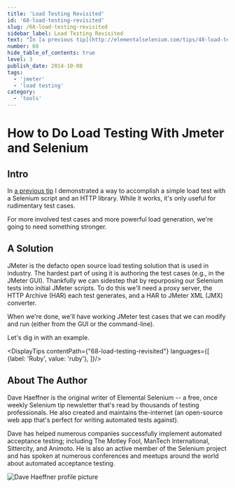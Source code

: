 ```yaml
---
title: 'Load Testing Revisited'
id: '68-load-testing-revisited'
slug: /68-load-testing-revisited
sidebar_label: Load Testing Revisited
text: "In [a previous tip](http://elementalselenium.com/tips/48-load-testing) I demonstrated a way to accomplish a simple load test with a Selenium script and an HTTP library. While it works, it's only useful for rudimentary test cases. For more involved test cases and more powerful load generation, we're going to need something stronger."
number: 68
hide_table_of_contents: true
level: 3
publish_date: 2014-10-08
tags:
  - 'jmeter'
  - 'load testing'
category:
  - 'tools'
---
```


# How to Do Load Testing With Jmeter and Selenium

## Intro

In [a previous tip](http://elementalselenium.com/tips/48-load-testing) I demonstrated a way to accomplish a simple load test with a Selenium script and an HTTP
library. While it works, it's only useful for rudimentary test cases.

For more involved test cases and more powerful load generation, we're going to need something stronger.

## A Solution

JMeter is the defacto open source load testing solution that is used in industry. The hardest part of using it is
authoring the test cases (e.g., in the JMeter GUI). Thankfully we can sidestep that by repurposing our Selenium
tests into initial JMeter scripts. To do this we'll need a proxy server, the HTTP Archive (HAR) each test generates,
and a HAR to JMeter XML (JMX) converter.

When we're done, we'll have working JMeter test cases that we can modify and run (either from the GUI or the
command-line).

Let's dig in with an example.




<DisplayTips contentPath={"68-load-testing-revisited"} languages={[
    {label: 'Ruby', value: 'ruby'},
]}/>


## About The Author

Dave Haeffner is the original writer of Elemental Selenium -- a free, once weekly Selenium tip newsletter that's read
by thousands of testing professionals. He also created and maintains the-internet (an open-source web app that's
perfect for writing automated tests against).

Dave has helped numerous companies successfully implement automated acceptance testing; including The Motley Fool,
ManTech International, Sittercity, and Animoto. He is also an active member of the Selenium project and has spoken
at numerous conferences and meetups around the world about automated acceptance testing.

![Dave Haeffner profile picture](/img/authors/dave-haeffner.jpeg#author-img 'a title')




